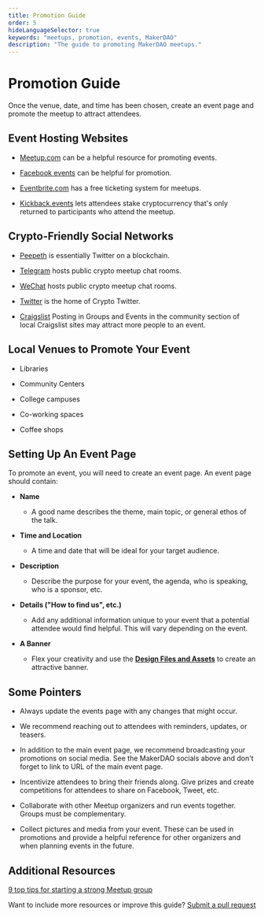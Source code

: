 ```yaml
---
title: Promotion Guide
order: 5
hideLanguageSelector: true
keywords: "meetups, promotion, events, MakerDAO"
description: "The guide to promoting MakerDAO meetups."
---
```


# Promotion Guide

Once the venue, date, and time has been chosen, create an event page and promote the meetup to attract attendees.

## Event Hosting Websites

<List>


- [Meetup.com](https://www.meetup.com/) can be a helpful resource for promoting events.

- [Facebook events](https://www.facebook.com/help/572885262883136/?helpref=hc_fnav) can be helpful for promotion.

- [Eventbrite.com](https://www.eventbrite.com) has a free ticketing system for meetups.

- [Kickback.events](https://kickback.events) lets attendees stake cryptocurrency that's only returned to participants who attend the meetup.

</List>


## Crypto-Friendly Social Networks

<List>


- [Peepeth](https://peepeth.com/) is essentially Twitter on a blockchain.

- [Telegram](https://telegram.org/) hosts public crypto meetup chat rooms.

- [WeChat](https://web.wechat.com/) hosts public crypto meetup chat rooms.

- [Twitter](https://twitter.com/) is the home of Crypto Twitter.

- [Craigslist](https://www.craigslist.org/) Posting in Groups and Events in the community section of local Craigslist sites may attract more people to an event.

</List>


## Local Venues to Promote Your Event

<List>


- Libraries

- Community Centers

- College campuses

- Co-working spaces

- Coffee shops

</List>


## Setting Up An Event Page

To promote an event, you will need to create an event page. An event page should contain:

<List>


- **Name**

  - A good name describes the theme, main topic, or general ethos of the talk.

- **Time and Location**

  - A time and date that will be ideal for your target audience.

- **Description**

  - Describe the purpose for your event, the agenda, who is speaking, who is a sponsor, etc.

- **Details ("How to find us", etc.)**

  - Add any additional information unique to your event that a potential attendee would find helpful. This will vary depending on the event.

- **A Banner**
  - Flex your creativity and use the [**Design Files and Assets**](https://www.notion.so/makerdao/Maker-Brand-ac517c82ff9a43089d0db5bb2ee045a4) to create an attractive banner.

</List>


## Some Pointers

<List>


- Always update the events page with any changes that might occur.

- We recommend reaching out to attendees with reminders, updates, or teasers.

- In addition to the main event page, we recommend broadcasting your
  promotions on social media. See the MakerDAO socials above and don't forget to link to URL of the main event page.

- Incentivize attendees to bring their friends along. Give prizes and create competitions for attendees to share on Facebook, Tweet, etc.

- Collaborate with other Meetup organizers and run events together. Groups must be complementary.

- Collect pictures and media from your event. These can be used in promotions and provide a helpful reference for other organizers and when planning events in the future.

</List>


## Additional Resources

[9 top tips for starting a strong Meetup group](https://helpfullee.com/meetup-tips/)

<Callout>


Want to include more resources or improve this guide? [Submit a pull request](/contribute/content/using-github/)

</Callout>

